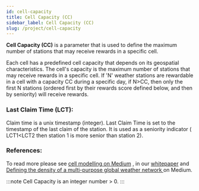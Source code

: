 ```yaml
---
id: cell-capacity
title: Cell Capacity (CC)
sidebar_label: Cell Capacity (CC)
slug: /project/cell-capacity
---
```



**Cell Capacity (CC)** is a parameter that is used to define the maximum number of stations that may receive rewards in a specific cell.

Each cell has a predefined cell capacity that depends on its geospatial characteristics. 
The cell's capacity is the maximum number of stations that may receive rewards in a specific cell. 
If 'N' weather stations are rewardable in a cell with a capacity CC during a specific day, if N>CC, then only the first N stations (ordered first by their rewards score defined below, and then by seniority) will receive rewards.

### Last Claim Time (LCT): 
Claim time is a unix timestamp (integer).
Last Claim Time is set to the timestamp of the last claim of the station. It is used as a seniority indicator ( LCT1<LCT2 then station 1 is more senior than station 2).


### References:
To read more please see  <a href="hhttps://blog.weatherxm.com/we-are-opening-the-weatherxm-cell-modelling-to-the-world-b827f1c10c2d">cell modelling on Medium</a> , 
in  our <a href="https://weatherxm.com/whitepaper">whitepaper</a> 
and <a href="https://blog.weatherxm.com/defining-the-density-of-a-multi-purpose-global-weather-network-ea5f4190f91a">
Defining the density of a multi-purpose global weather network </a> on Medium.


:::note
Cell Capacity is an integer number > 0.
:::  
